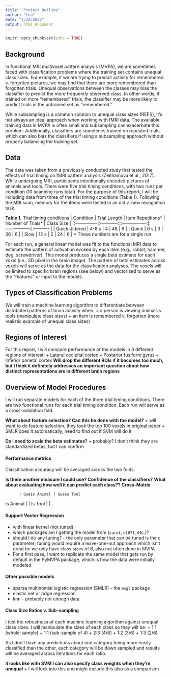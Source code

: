 ```yaml
---
title: "Project Outline"
author: "Lea"
date: "1/24/2022"
output: html_document
---
```


```r
knitr::opts_chunk$set(echo = TRUE)
```

## Background

In functional MRI multivoxel pattern analysis (MVPA), we are sometimes faced with classification problems where the training set contains unequal class sizes. For example, if we are trying to predict activity for remembered v. forgotten pictures, we may find that there are more remembered than forgotten trials. Unequal observations between the classes may bias the classifier to predict the more frequently observed class. In other words, if trained on more “remembered” trials, the classifier may be more likely to predict trials in the untrained set as “remembered.”

While subsampling is a common solution to unequal class sizes (REFS), it’s not always an ideal approach when working with fMRI data. The available training data in MVPA is often small and subsampling can exacerbate this problem. Additionally, classifiers are sometimes trained on repeated trials, which can also bias the classifiers if using a subsampling approach without properly balancing the training set. 


## Data

The data was taken from a previously conducted study that tested the effects of trial timing on fMRI pattern analysis (Zeithamova et al., 2017). While undergoing MRI, participants intentionally encoded pictures of animals and tools. There were five trial timing conditions, with two runs per condition (10 scanning runs total). For the purpose of this report, I will be including data from three of the trial timing conditions (Table 1). Following the MRI scan, memory for the items were tested in an old v. new recognition task. 

**Table 1.** Trial timing conditions
| Condition      | Trial Length | Item Repetitions* | Number of Trials* | Class Size |
|:---------------|:------------:|:-----------------:|:-----------------:|:----------:|
| Quick-Jittered | 4-8 s        | 4                 | 48                | 6          |
| Quick          | 6 s          | 3                 | 36                | 6          |
| Slow           | 12 s         | 2                 | 24                | 6          |
* These numbers are for a single run

For each run, a general linear model was fit to the functional MRI data to estimate the pattern of activation evoked by each item (e.g., rabbit, hammer, dog, screwdriver). This model produces a single beta estimate for each voxel (i.e., 3D pixel in the brain image). The pattern of beta estimates across voxels will serve as the data for the classification analyses. The voxels will be limited to specific brain regions (see below) and vectorized to serve as the "features" or input to the models. 

## Types of Classification Problems

We will train a machine learning algorithm to differentiate between distributed patterns of brain activity when:
+ a person is viewing animals v. tools (manipulate class sizes)
+ an item is remembered v. forgotten (more realistic example of unequal class sizes)


## Regions of Interest

For this report, I will compare performance of the models in 3 different regions of interest:
+ Lateral occipital cortex
+ Posterior fusiform gyrus
+ Inferior parietal cortex
**Will drop the different ROIs if it becomes too much, but I think it definitely addresses an important question about how distinct representations are in different brain regions**

## Overview of Model Procedures

I will run separate models for each of the three trial timing conditions. There are two functional runs for each trial timing condition. Each run will serve as a cross-validation fold. 

**What about feature selection? Can this be done with the model?**
+ will want to do feature selection, they took the top 100 voxels in original paper
+ SMLR does it automatically, need to find out if SVM will do it

**Do I need to scale the beta estimates?**
+ probably? I don't think they are standardized betas, but I can confirm

#### Performance metrics

Classification accuracy will be averaged across the two folds. 

**Is there another measure I could use? Confidence of the classifiers?**
**What about evaluating how well it can predict each class?? Cross-Matrix**

          | Guess Animal | Guess Tool
Is Animal |              |
Is Tool   |              |
  
#### Support Vector Regression

+ with linear kernel (not tuned)
+ which packages am I getting the model from (`caret`, `e1071`, etc.)? 
+ should I do any tuning? - the only parameter that can be tuned is the c parameter; tuning would require a leave-one-out approach which isn't great bc we only have class sizes of 6, also not often done in MVPA
+ For a first pass, I want to replicate the same model that gets run by default in the PyMVPA package, which is how the data were initially modeled

#### Other possible models

+ sparse multinomial logistic regression (SMLR) - the `msgl` package
+ elastic net or ridge regression
+ knn - probably not enough data

#### Class Size Ratios v. Sub-sampling

I test the robustness of each machine learning algorithm against unequal class sizes. I will manipulate the sizes of each class so they will be:
+ 1:1 (whole-sample)
+ 1:1 (sub-sample of 4)
+ 2:3 (4/6)
+ 1:2 (3/6)
+ 1:3 (2/6)

As I don't have any predictions about one category being more easily classified than the other, each category will be down sampled and results will be averaged across iterations for each ratio.

**it looks like with SVM I can also specify class weights when they're unequal**
+ I will look into this and might include this also as a comparison